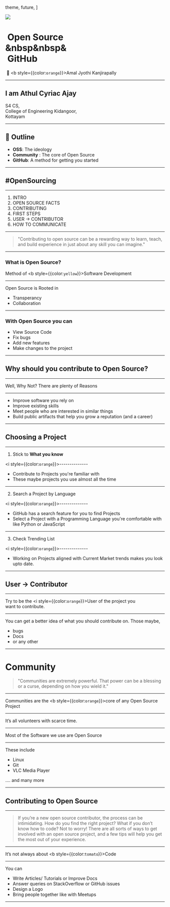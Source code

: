   theme,
  future,
]

<Head>
  <title>Intro to GitHub</title>
  <meta name="twitter:card" content="summary_large_image" />
  <meta name="twitter:site" content="@athulcajay" />
  <meta name="twitter:title" content="Intro to GitHub" />
  <meta name="twitter:description" content="Introduction to GitHub and not Git" />
  <meta name="twitter:image" content="https://raw.githubusercontent.com/athul/GH/master/img/issues.png" />
</Head>



<Image src='https://raw.githubusercontent.com/athul/GH/master/img/s2.png'>

# &nbsp;Open Source <br/>&nbsp&nbsp&<br/>&nbsp;GitHub

&nbsp;:wave: <b style={{color:`orange`}}>Amal Jyothi Kanjirapally</b>

</Image>

---

## I am  Athul Cyriac Ajay
S4 CS,   
College of Engineering Kidangoor,<br/> Kottayam

---

## 📏 Outline
- **OSS**: The ideology 
- **Community** : The core of Open Source
- **GitHub**: A method for getting you started

---

## #OpenSourcing

---
1. INTRO
2. OPEN SOURCE FACTS
3. CONTRIBUTING
4. FIRST STEPS
5. USER → CONTRIBUTOR
6. HOW TO COMMUNICATE


---

> "Contributing to open source can be a rewarding way to learn, teach, and build experience in just about any skill you can imagine."

---

### What is Open Source?
Method of <b style={{color:`yellow`}}>Software Development</b>

---
Open Source is Rooted in
- Transperancy
- Collaboration
 
---
### With Open Source you can
- View Source Code
- Fix bugs
- Add new features
- Make changes to the project 

---
## Why should you contribute to Open Source?

---
Well, Why Not? There are plenty of Reasons

---
- Improve software you rely on
- Improve existing skills
- Meet people who are interested in similar things
- Build public artifacts that help you grow a reputation (and a career)

---
## Choosing a Project

---
1. Stick to **What you know**

<i style={{color:`orange`}}>--------------</i>

- Contribute to Projects you're familiar with
- These maybe projects you use almost all the time

---

2. Search a Project by Language

<i style={{color:`orange`}}>--------------</i>


- GitHub has a search feature for you to find Projects
- Select a Project with a Programming Language you're comfortable with like Python or JavaScript

---

3. Check Trending List

<i style={{color:`orange`}}>--------------</i>

  - Working on Projects aligned with Current Market trends makes you look upto date.

---
## User → Contributor

---

Try to be the <i style={{color:`orange`}}>User</i> of the project you <br/>want to contribute.

---

You can get a better idea of what you should contribute on. Those maybe,
- bugs
- Docs
- or any other

---
# Community

> "Communities are extremely powerful. That power can be a blessing or a curse, depending on how you wield it."

---
Communities are the <b style={{color:`orange`}}>core</b> of any Open Source Project

---
<p style={{color:`hotpink`}}>It’s all volunteers with scarce time. </p>

---

Most of the Software we use are Open Source

---
These include
- Linux
- Git
- VLC Media Player

.... and many more

---

## Contributing to Open Source

---

> If you’re a new open source contributor, the process can be intimidating. How do you find the right project? What if you don’t know how to code? Not to worry! There are all sorts of ways to get involved with an open source project, and a few tips will help you get the most out of your experience.

---

It’s not always about <b style={{color:`tomato`}}>Code</b>

---
You can
- Write Articles/ Tutorials or Improve Docs
- Answer queries on StackOverflow or GitHub issues
- Design a Logo
- Bring people together like with Meetups

---


